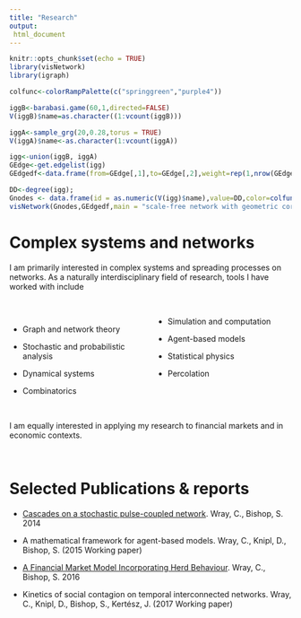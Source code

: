 ```yaml
---
title: "Research"
output:
 html_document
---
```


```r
knitr::opts_chunk$set(echo = TRUE)
library(visNetwork)
library(igraph)
```
```r
colfunc<-colorRampPalette(c("springgreen","purple4"))

iggB<-barabasi.game(60,1,directed=FALSE)
V(iggB)$name=as.character((1:vcount(iggB)))

iggA<-sample_grg(20,0.28,torus = TRUE)
V(iggA)$name<-as.character(1:vcount(iggA))

igg<-union(iggB, iggA)
GEdge<-get.edgelist(igg)
GEdgedf<-data.frame(from=GEdge[,1],to=GEdge[,2],weight=rep(1,nrow(GEdge)),color=rep("purple",nrow(GEdge)))

DD<-degree(igg);
Gnodes <- data.frame(id = as.numeric(V(igg)$name),value=DD,color=colfunc(10)[cut(DD,breaks=10,labels=FALSE)])
visNetwork(Gnodes,GEdgedf,main = "scale-free network with geometric core") %>% visInteraction(dragView=FALSE,zoomView=FALSE)
```

# Complex systems and networks

I am primarily interested in complex systems and spreading processes on networks. As a naturally interdisciplinary field of research, tools I have worked with include
<style>
  .col2 {
    columns: 2 150px;         /* number of columns and width in pixels*/
    -webkit-columns: 2 150px; /* chrome, safari */
    -moz-columns: 2 150px;    /* firefox */
  }
</style>

<br>

<div class="col2">

- Graph and network theory
- Stochastic and probabilistic analysis
- Dynamical systems
- Combinatorics

- Simulation and computation
- Agent-based models
- Statistical physics
- Percolation
</div>

<br>

I am equally interested in applying my research to financial markets and in economic contexts.

<br>

# Selected Publications & reports

- [Cascades on a stochastic pulse-coupled network](http://www.nature.com/articles/srep06355). Wray, C., Bishop, S. 2014

- A mathematical framework for agent-based models. Wray, C., Knipl, D., Bishop, S. (2015 Working paper)

- [A Financial Market Model Incorporating Herd Behaviour](http://journals.plos.org/plosone/article?id=10.1371/journal.pone.0151790). Wray, C., Bishop, S. 2016

- Kinetics of social contagion on temporal interconnected networks. Wray, C., Knipl, D., Bishop, S., Kertész, J. (2017 Working paper)




